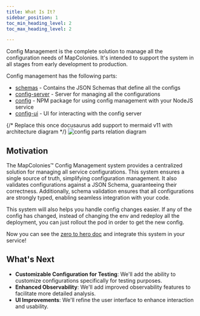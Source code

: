 ```yaml
---
title: What Is It?
sidebar_position: 1
toc_min_heading_level: 2
toc_max_heading_level: 2

---
```



Config Management is the complete solution to manage all the configuration needs of MapColonies.
It's intended to support the system in all stages from early development to production.


Config management has the following parts:

- [schemas](https://github.com/MapColonies/schemas) - Contains the JSON Schemas that define all the configs
- [config-server](https://github.com/MapColonies/config-server) - Server for managing all the configurations
- [config](https://github.com/MapColonies/config) - NPM package for using config management with your NodeJS service
- [config-ui](https://github.com/MapColonies/config-ui) - UI for interacting with the config server


{/* Replace this once docusaurus add support to mermaid v11 with architecture diagram */}
![config parts relation diagram](/img/config-management/architecture.png)

## Motivation
The MapColonies™ Config Management system provides a centralized solution for managing all service configurations. 
This system ensures a single source of truth, simplifying configuration management. 
It also validates configurations against a JSON Schema, guaranteeing their correctness. 
Additionally, schema validation ensures that all configurations are strongly typed, enabling seamless integration with your code.

This system will also helps you handle config changes easier. If any of the config has changed, 
instead of changing the env and redeploy all the deployment, 
you can just rollout the pod in order to get the new config.

Now you can see the [zero to hero doc](/docs/guides/config-management/zero-to-hero.mdx) and integrate this system in your service!

## What's Next

- **Customizable Configuration for Testing**: We'll add the ability to customize configurations specifically for testing purposes.
- **Enhanced Observability**: We'll add improved observability features to facilitate more detailed analysis.
- **UI Improvements**: We'll refine the user interface to enhance interaction and usability.
